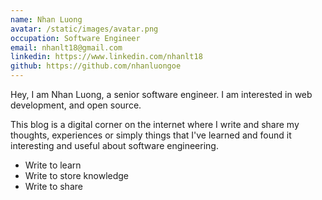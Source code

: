 ```yaml
---
name: Nhan Luong
avatar: /static/images/avatar.png
occupation: Software Engineer
email: nhanlt18@gmail.com
linkedin: https://www.linkedin.com/nhanlt18
github: https://github.com/nhanluongoe
---
```


Hey, I am Nhan Luong, a senior software engineer. I am interested in web development, and open source.


This blog is a digital corner on the internet where I write and share my thoughts, experiences or simply things that I've learned and found it interesting and useful about software engineering.

- Write to learn
- Write to store knowledge
- Write to share